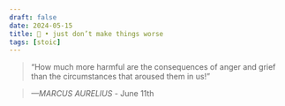```yaml
---
draft: false 
date: 2024-05-15
title: 🗿 • just don’t make things worse
tags: [stoic]
---
```


>  “How much more harmful are the consequences of anger and grief than the circumstances that aroused them in us!”

> *—MARCUS AURELIUS* - June 11th